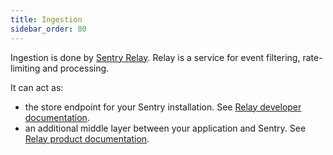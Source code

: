 ```yaml
---
title: Ingestion
sidebar_order: 80
---
```


Ingestion is done by [Sentry Relay](https://github.com/getsentry/relay). Relay is a service for event filtering, rate-limiting and processing.

It can act as:

* the store endpoint for your Sentry installation. See [Relay developer
  documentation](https://getsentry.github.io/relay/relay/).
* an additional middle layer between your application and Sentry. See [Relay product
  documentation](https://docs.sentry.io/product/relay/).
